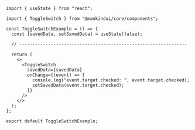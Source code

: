 ```tsx
import { useState } from "react";

import { ToggleSwitch } from "@mankindui/core/components";

const ToggleSwitchExample = () => {
  const [savedData, setSavedData] = useState(false);

  // ----------------------------------------------------------------

  return (
    <>
      <ToggleSwitch
        savedData={savedData}
        onChange={(event) => {
          console.log("event.target.checked: ", event.target.checked);
          setSavedData(event.target.checked);
        }}
      />
    </>
  );
};

export default ToggleSwitchExample;
```
